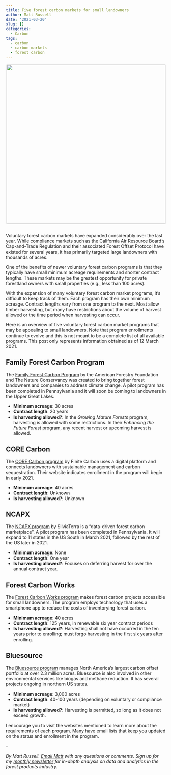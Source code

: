 ```yaml
---
title: Five forest carbon markets for small landowners
author: Matt Russell
date: '2021-03-20'
slug: []
categories:
  - Carbon
tags:
  - carbon
  - carbon markets
  - forest carbon
---
```

<center>

![](carbonwksp.jpg){width="500px"}

</center>

##   
## 

Voluntary forest carbon markets have expanded considerably over the last year. While compliance markets such as the California Air Resource Board’s Cap-and-Trade Regulation and their associated Forest Offset Protocol have existed for several years, it has primarily targeted large landowners with thousands of acres. 

One of the benefits of newer voluntary forest carbon programs is that they typically have small minimum acreage requirements and shorter contract lengths. These markets may be the greatest opportunity for private forestland owners with small properties (e.g., less than 100 acres).

With the expansion of many voluntary forest carbon market programs, it's difficult to keep track of them. Each program has their own minimum acreage. Contract lengths vary from one program to the next. Most allow timber harvesting, but many have restrictions about the volume of harvest allowed or the time period when harvesting can occur. 

Here is an overview of five voluntary forest carbon market programs that may be appealing to small landowners. Note that program enrollments continue to evolve and this is not meant to be a complete list of all available programs. This post only represents information obtained as of 12 March 2021. 

## Family Forest Carbon Program 

The [Family Forest Carbon Program](https://www.forestfoundation.org/family-forest-carbon-program) by the American Forestry Foundation and The Nature Conservancy was created to bring together forest landowners and companies to address climate change. A pilot program has been completed in Pennsylvania and it will soon be coming to landowners in the Upper Great Lakes.  

* **Minimum acreage**: 30 acres
* **Contract length**: 20 years
* **Is harvesting allowed?**: In the *Growing Mature Forests* program, harvesting is allowed with some restrictions. In their *Enhancing the Future Forest* program, any recent harvest or upcoming harvest is allowed.

## CORE Carbon

The [CORE Carbon program](https://corecarbon.com/) by Finite Carbon uses a digital platform and connects landowners with sustainable management and carbon sequestration. Their website indicates enrollment in the program will begin in early 2021. 

* **Minimum acreage**: 40 acres
* **Contract length**: Unknown
* **Is harvesting allowed?**: Unknown

## NCAPX

The [NCAPX program](https://www.silviaterra.com/ncapx) by SilviaTerra is a “data-driven forest carbon marketplace”. A pilot program has been completed in Pennsylvania. It will expand to 11 states in the US South in March 2021, followed by the rest of the US later in 2021.

* **Minimum acreage**: None
* **Contract length**: One year
* **Is harvesting allowed?**: Focuses on deferring harvest for over the annual contract year.

## Forest Carbon Works

The [Forest Carbon Works program](https://forestcarbonworks.org/) makes forest carbon projects accessible for small landowners. The program employs technology that uses a smartphone app to reduce the costs of inventorying forest carbon. 

* **Minimum acreage**: 40 acres
* **Contract length**: 125 years, in renewable six year contract periods
* **Is harvesting allowed?**: Harvesting shall not have occurred in the ten years prior to enrolling; must forgo harvesting in the first six years after enrolling.


## Bluesource

The [Bluesource program](http://www.bluesource.com/services/forest-carbon/) manages North America's largest carbon offset portfolio at over 2.3 million acres. Bluesource is also involved in other environmental services like biogas and methane reduction. It has several projects ongoing in northern US states.

* **Minimum acreage**: 3,000 acres
* **Contract length**: 40-100 years (depending on voluntary or compliance market)
* **Is harvesting allowed?**: Harvesting is permitted, so long as it does not exceed growth.

I encourage you to visit the websites mentioned to learn more about the requirements of each program. Many have email lists that keep you updated on the status and enrollment in the program.  

--

*By Matt Russell. [Email Matt](mailto:matt@arbor-analytics.com) with any questions or comments. Sign up for my [monthly newsletter](https://mailchi.mp/d96897dc0f46/arbor-analytics) for in-depth analysis on data and analytics in the forest products industry.*